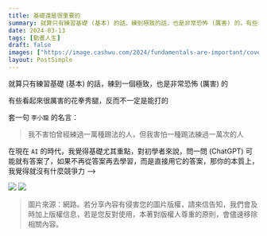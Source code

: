 ```yaml
---
title: 基礎還是很重要的
summary: 就算只有練習基礎 (基本) 的話，練到極致的話，也是非常恐怖 (厲害) 的，有些看起來很厲害的花拳秀腿，不一定可以打的
date: 2024-03-13
tags: [動畫人生]
draft: false
images: ["https://image.cashwu.com/2024/fundamentals-are-important/cover.webp"]
layout: PostSimple
---
```


就算只有練習基礎 (基本) 的話，練到一個極致，也是非常恐怖 (厲害) 的

有些看起來很厲害的花拳秀腿，反而不一定是能打的

套一句 `李小龍` 的名言：

> 我不害怕曾經練過一萬種踢法的人，但我害怕一種踢法練過一萬次的人

在現在 `AI` 的時代，我覺得基礎尤其重點，對初學者來說，問一問 (ChatGPT) 可能就有答案了，如果不再從答案再去學習，而是直接用它的答案，那你的本質上，我覺得就沒有什麼競爭力 -->

![](https://image.cashwu.com/2024/fundamentals-are-important/cover.webp)
![](https://image.cashwu.com/2024/fundamentals-are-important/01.webp)

> 圖片來源：網路。若分享內容有侵害您的圖片版權，請來信告知，我們會及時加上版權信息，若是您反對使用，本著對版權人尊重的原則，會儘速移除相關內容。
